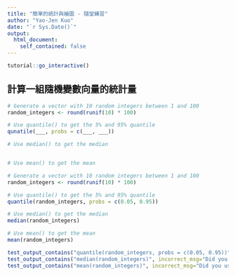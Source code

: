 ```yaml
---
title: "簡單的統計與繪圖 - 隨堂練習"
author: "Yao-Jen Kuo"
date: "`r Sys.Date()`"
output: 
  html_document:
    self_contained: false
---
```


```r
tutorial::go_interactive()
```

## 計算一組隨機變數向量的統計量

```r
# Generate a vector with 10 random integers between 1 and 100
random_integers <- round(runif(10) * 100)

# Use quantile() to get the 5% and 95% quantile
qunatile(___, probs = c(___, ___))

# Use median() to get the median


# Use mean() to get the mean

```

```r
# Generate a vector with 10 random integers between 1 and 100
random_integers <- round(runif(10) * 100)

# Use quantile() to get the 5% and 95% quantile
quantile(random_integers, probs = c(0.05, 0.95))

# Use median() to get the median
median(random_integers)

# Use mean() to get the mean
mean(random_integers)
```

```r
test_output_contains("quantile(random_integers, probs = c(0.05, 0.95))", incorrect_msg="Did you use quantile() correctly?")
test_output_contains("median(random_integers)", incorrect_msg="Did you use median() correctly?")
test_output_contains("mean(random_integers)", incorrect_msg="Did you use mean() correctly?")
```